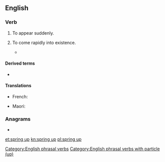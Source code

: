 ==English==

===Verb===
{{en-verb|springs up|springing up|sprang up|sprung up}}

# {{lb|en|intransitive}} To appear suddenly.
# {{lb|en|intransitive|figuratively}} To come rapidly into existence.
#* {{quote-book|year=1963|author={{w|Margery Allingham}}|title={{w|The China Governess}}
|chapter=7|url=http://openlibrary.org/works/OL2004261W
|passage=The highway to the East Coast which ran through the borough of Ebbfield had always been a main road and even now, despite the vast garages, the pylons and the gaily painted factory glasshouses which had '''sprung up''' beside it, there still remained an occasional trace of past cultures.}}

====Derived terms====
* {{l|en|springer-up}}

====Translations====
{{trans-top|to come rapidly into existence}}
* French: {{t+|fr|pousser}}
{{trans-mid}}
* Maori: {{t|mi|rearea}} {{qualifier|refers to fresh vegetation}}
{{trans-bottom}}

===Anagrams===
* {{l|en|upspring}}

[[Category:English phrasal verbs]]
[[Category:English phrasal verbs with particle (up)]]

[[et:spring up]]
[[kn:spring up]]
[[pl:spring up]]